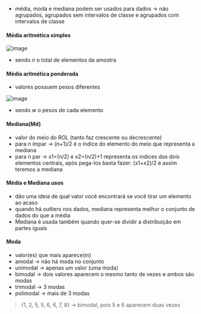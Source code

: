 






-   média, moda e mediana podem ser usados para dados → não agrupados,
    agrupados sem intervalos de classe e agrupados com intervalos de
    classe

#### Média aritmética simples

![image](/image/image_419.png)

-   sendo *n* o total de elementos da amostra








#### Média aritmética ponderada

-   valores possuem pesos diferentes

![image](/image/image_420.png)

-   sendo *w* o pesos de cada elemento








#### Mediana(Md)

-   valor do meio do ROL (tanto faz crescente ou decrescente)
-   para n ímpar → (n+1)/2 é o índice do elemento do meio que representa
    a mediana
-   para n par → x1=(n/2) e x2=(n/2)+1 representa os indices dos dois
    elementos centrais, após pega-los basta fazer: (x1+x2)/2 e assim
    teremos a mediana








#### Média e Mediana usos

-   dão uma ideia de qual valor você encontrará se você tirar um
    elemento ao acaso
-   quando há outliers nos dados, mediana representa melhor o conjunto
    de dados do que a média
-   Mediana é usada também quando quer-se dividir a distribuição em
    partes iguais








#### Moda

-   valor(es) que mais aparece(m)
-   amodal → não há moda no conjunto
-   unimodal → apenas um valor (uma moda)
-   bimodal → dois valores aparecem o mesmo tanto de vezes e ambos são
    modas
-   trimodal → 3 modas
-   polimodal → mais de 3 modas

> {1, 2, 5, 5, 6, 6, 7, 8} → bimodal, pois 5 e 6 aparecem duas vezes


